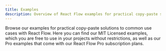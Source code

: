 ```yaml
---
title: Examples
description: Overview of React Flow examples for practical copy-paste solutions to common use cases.
---
```



Browse our examples for practical copy-paste solutions to common use cases
with React Flow. Here you can find our MIT Licensed examples, which you are
free to use in your projects without restrictions, as well as our Pro examples
that come with our React Flow Pro subscription plans.

<ExamplesOverview />
